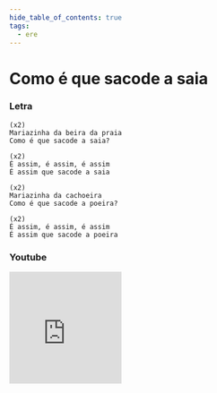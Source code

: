 ```yaml
---
hide_table_of_contents: true
tags:
  - ere
---
```


# Como é que sacode a saia

### Letra

```text
(x2)
Mariazinha da beira da praia
Como é que sacode a saia?

(x2)
É assim, é assim, é assim
É assim que sacode a saia

(x2)
Mariazinha da cachoeira
Como é que sacode a poeira?

(x2)
É assim, é assim, é assim
É assim que sacode a poeira
```

### Youtube

<iframe
  width="200"
  height="200"
  src="https://www.youtube.com/embed/74x9XQLuOlg"
  title="YouTube video player"
  frameborder="0"
  allow="accelerometer; autoplay; clipboard-write; encrypted-media; gyroscope; picture-in-picture; web-share"
  referrerpolicy="strict-origin-when-cross-origin"
  allowfullscreen
></iframe>
